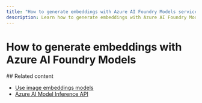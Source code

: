 ```yaml
---
title: "How to generate embeddings with Azure AI Foundry Models service"
description: Learn how to generate embeddings with Azure AI Foundry Models
---
```


# How to generate embeddings with Azure AI Foundry Models

<Tabs>
<Tab title="Python">


<Python />
</Tab>


<Tab title="JavaScript">


<Javascript />
</Tab>


<Tab title="Java">


<Java />
</Tab>


<Tab title="C#">


<Csharp />
</Tab>


<Tab title="REST API">


<Rest />
</Tab>
</Tabs>
## Related content

* [Use image embeddings models](../../model-inference/how-to/use-image-embeddings)
* [Azure AI Model Inference API](../../model-inference/reference/reference-model-inference-api)
